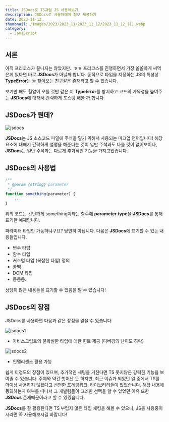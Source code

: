 ```yaml
---
title: JSDocs로 TS처럼 JS 사용해보기
description: JSDocs로 사용자에게 정보 제공하기
date: 2023-11-12
thumbnail: /images/2023/2023_11/2023_11_12/2023_11_12_(1).webp
category:
  - JavaScript
---
```


## 서론

아직 프리코스가 끝나지는 않았지만.. ㅎㅎ 프리코스를 진행하면서 가장 쏠쏠하게 써먹은게 있다면 바로 **JSDocs**가 아닐까 합니다.
동적으로 타입을 지정하는 JS의 특성상 **TypeError**는 늘 찾아오는 친구같은 존재라고 할 수 있습니다.

보기만 해도 혈압이 오를 것만 같은 이 **TypeError**를 방지하고 코드의 가독성을 높여주는 **JSDocs**에 대해서 간략하게 포스팅 해볼 까 합니다.

## JSDocs가 뭔데?

![jsdocs](</images/2023/2023_11/2023_11_12/2023_11_12_(4).webp>)

**JSDocs**는 JS 소스코드 파일에 주석을 달기 위해서 사용되는 마크업 언어입니다!
해당 요소에 대해서 간략하게 설명을 해준다는 것이 일반 주석과도 다를 것이 없어보이나, **JSDocs**는 일반 주석과는 다르게 추가적인 기능을 가지고있습니다.

## JSDocs의 사용법

```js showLineNumbers
/**
 * @param {string} parameter
 */
function something(parameter) {
    ...
}
```

위의 코드는 간단하게 something이라는 함수에 **parameter type**을 **JSDocs**를 통해 표기한 예제입니다.

파라미터 타입만 가능하냐구요? 당연히 아닙니다. 다음은 **JSDocs**에 표기할 수 있는 내용들입니다.

- 변수 타입
- 함수 타입
- 커스텀 타입 (복잡한 타입) 정의
- 콜백
- DOM 타입
- 등등등..

상당히 많은 내용들을 표기할 수 있음을 알 수 있습니다!

## JSDocs의 장점

JSDocs를 사용하면 다음과 같은 장점을 얻을 수 있습니다.

![jsdocs1](</images/2023/2023_11/2023_11_12/2023_11_12_(2).webp>)

- 자바스크립트의 불확실한 타입에 대한 힌트 제공 (디버깅의 난이도 하락)

![jsdocs2](</images/2023/2023_11/2023_11_12/2023_11_12_(3).webp>)

- 인텔리센스 활용 가능

쉽게 이정도의 장점이 있으며, 추가적인 세팅을 거친다면 TS 못지않은 강력한 기능을 보여줄 수 있습니다.
주제와 약간 벗어난 듯 하지만, 최근 이슈가 되었던 일 중에서 TS를 더이상 사용하지 않겠다고 선언한 프레임워크, 라이브러리들이 있었습니다.
해당 내용에 동의하는지 여부를 떠나서 그 개발팀들이 그러한 선택을 할 수 있었던 이유 또한 **JSDocs** 존재때문이라고 할 수 있겠습니다.

**JSDocs**를 잘 활용한다면 TS 부럽지 않은 타입 체킹을 해볼 수 있으니, JS를 사용중이시라면 꼭 사용해보시길 바랍니다!
